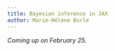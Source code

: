 ```yaml
---
title: Bayesian inference in JAX
author: Marie-Hélène Burle
---
```


<!-- :::{.def} -->



<!-- ::: -->

*Coming up on February 25.*

<!-- [Slides](wb_bayesian_slides.qmd){.btn .btn-outline-primary} [(Click and wait: this reveal.js presentation may take a little time to load.)]{.inlinenote} -->
<!-- <br><br> -->

<!-- {{< video https://www.youtube.com/embed/ >}} -->
